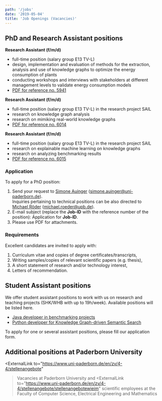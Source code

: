 ```yaml
---
path: '/jobs'
date: '2019-05-04'
title: 'Job Openings (Vacancies)'
---
```


## PhD and Research Assistant positions

**Research Assistant (f/m/d)**
  - full-time position (salary group E13 TV-L)
  - design, implementation and evaluation of methods for the extraction, analysis and use of knowledge graphs to optimize the energy consumption of plants
  - conducting workshops and interviews with stakeholders at different management levels to validate energy consumption models
  - [PDF for reference no. 5941](https://www.uni-paderborn.de/fileadmin/zv/4-4/stellenangebote/Kennziffer5941.pdf)

**Research Assistant (f/m/d)**
  - full-time position (salary group E13 TV-L) in the research project SAIL
  - research on knowledge graph analysis
  - research on mimiking real-world knowledge graphs
  - [PDF for reference no. 6014](https://www.uni-paderborn.de/fileadmin/zv/4-4/stellenangebote/Kennziffer6014.pdf)

**Research Assistant (f/m/d)**
  - full-time position (salary group E13 TV-L) in the research project SAIL
  - research on explainable machine learning on knowledge graphs
  - research on analyzing benchmarking results
  - [PDF for reference no. 6015](https://www.uni-paderborn.de/fileadmin/zv/4-4/stellenangebote/Kennziffer6015.pdf)

### Application

To apply for a PhD position:

1. Send your request to [Simone Auinger](/SimoneAuinger) (<a href="mailto:simone.auinger@uni-paderborn.de">simone.auinger@uni-paderborn.de</a>).  
   Inquiries pertaining to technical positions can be also directed to [Michael Röder](/MichaelRoeder) (<a href="mailto:michael.roeder@upb.de">michael.roeder@upb.de</a>).
2. E-mail subject (replace the __Job-ID__ with the reference number of the position): Application for __Job-ID__.
3. Please use PDF for attachments.


### Requirements

Excellent candidates are invited to apply with:

1. Curriculum vitae and copies of degree certificates/transcripts,
2. Writing samples/copies of relevant scientific papers (e.g. thesis),
3. A short statement of research and/or technology interest,
4. Letters of recommendation.


## Student Assistant positions

We offer student assistant positions to work with us on research and teaching projects (SHK/WHB with up to 19h/week). Available positions will be listed here.

* [Java developer in benchmarking projects](/jobs/StudentAssistant-Java-Benchmarking)
* [Python developer for Knowledge Graph-driven Semantic Search](/jobs/StudentAssistant-Python-LASSKG)

To apply for one or several assistant positions, please fill our <ExternalLink to="https://umfragen.uni-paderborn.de/index.php/143257">application form</ExternalLink>.

## Additional positions at Paderborn University

<ExternalLink
     to="https://www.uni-paderborn.de/en/zv/4-4/stellenangebote"
   >Vacancies at Paderborn University</ExternalLink> and <ExternalLink
     to="https://www.uni-paderborn.de/en/zv/4-4/stellenangebote/stellenangebotewieim"
   >scientific employees at the Faculty of Computer Science, Electrical Engineering and Mathematics</ExternalLink>
